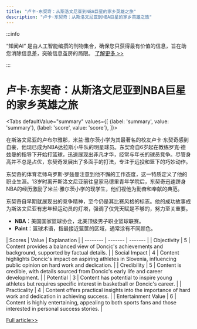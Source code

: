 ```yaml
---
title: "卢卡·东契奇：从斯洛文尼亚到NBA巨星的家乡英雄之旅"
description: "卢卡·东契奇：从斯洛文尼亚到NBA巨星的家乡英雄之旅"
---
```



:::info

“知闻AI“ 是由人工智能编撰的刊物集合，确保您只获得最有价值的信息，旨在助您消除信息差，突破信息茧房的局限。  [了解更多 >>](/zh-Hans/docs/guides)

:::

# 卢卡·东契奇：从斯洛文尼亚到NBA巨星的家乡英雄之旅


<Tabs
	defaultValue="summary"
	values={[
	{label: 'summary', value: 'summary'},
	{label: 'score', value: 'score'},
]}>
<TabItem value="summary">


在斯洛文尼亚的卢布尔雅那，米兰·雅尔茨小学为其最著名的校友卢卡·东契奇感到自豪，他现已成为NBA达拉斯小牛队的明星球员。东契奇自6岁起在教练罗克·德兹曼的指导下开始打篮球，迅速展现出非凡才华，经常与年长的球员竞争。尽管身高并不总是占优，东契奇发展出了多面手的打法，专注于远投和篮下的巧妙动作。

东契奇的体育老师乌罗斯·罗兹曼注意到他不懈的工作态度，这一特质定义了他的职业生涯。13岁时离开斯洛文尼亚前往皇家马德里青年学院后，东契奇迅速跻身NBA的经历激励了米兰·雅尔茨小学的现学生，他们视他为勤奋和奉献的典范。

东契奇自早期就展现出的竞争精神，至今仍是其比赛风格的标志。他的成功故事成为斯洛文尼亚有志年轻运动员的灯塔，强调了仅凭天赋是不够的，努力至关重要。

* **NBA**：美国国家篮球协会，北美顶级男子职业篮球联赛。
* **Paint**：篮球术语，指最接近篮筐的区域，通常涂有不同颜色。
</TabItem>
<TabItem value="score">
	| Scores     | Value   | Explanation |
	| -------- | ------- | ------- |
	| Objectivity  | 5    | Content provides a balanced view of Doncic's achievements and background, supported by factual details.    |
	| Social Impact | 4     | Content highlights Doncic's impact on aspiring athletes in Slovenia, influencing public opinion on hard work and dedication.    |
	| Credibility    | 5    | Content is credible, with details sourced from Doncic's early life and career development.    |
	| Potential    | 3    | Content has potential to inspire young athletes but requires specific interest in basketball or Doncic's career.    |
	| Practicality    | 4    | Content offers practical insights into the importance of hard work and dedication in achieving success.    |
	| Entertainment Value    | 6    | Content is highly entertaining, appealing to both sports fans and those interested in personal success stories.    |
</TabItem>
</Tabs>

[Full article>>](https://apnews.com/article/luka-doncic-slovenia-hometown-hero-146a8970cd82c93b1311db6d4126ddb2)
